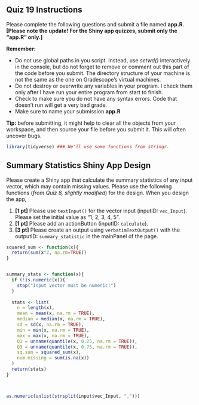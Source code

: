## Quiz 19 Instructions

Please complete the following questions and submit a file named **app.R**. **\[Please note the update! For the Shiny app quizzes, submit only the "app.R" only.\]**

**Remember:**

<!-- -   Do not rename external data files or edit them in any way. In other words, don't modify *data.csv*. Your code won't work properly on my version of that data set, if you do. -->

-   Do not use global paths in you script. Instead, use *setwd()* interactively in the console, but do not forget to remove or comment out this part of the code before you submit. The directory structure of your machine is not the same as the one on Gradescope's virtual machines.
-   Do not destroy or overwrite any variables in your program. I check them only after I have run your entire program from start to finish.
-   Check to make sure you do not have any syntax errors. Code that doesn't run will get a very bad grade.
-   Make sure to name your submission **app.R**

**Tip:** before submitting, it might help to clear all the objects from your workspace, and then source your file before you submit it. This will often uncover bugs.

```r
library(tidyverse) ### We'll use some functions from stringr.
```

## Summary Statistics Shiny App Design

Please create a Shiny app that calculate the summary statistics of any input vector, which may contain missing values. Please use the following functions (*from Quiz 8, slightly modified*) for the design. When you design the app,

1.  **\[1 pt\]** Please use `textInput()` for the vector input (inputID: `vec_Input`). Please set the initial value as "1, 2, 3, 4, 5".
2.  **\[1 pt\]** Please add an actionButton (inputID: `calculate`).
3.  **\[3 pt\]** Please create an output using `verbatimTextOutput()` with the outputID: `summary_statistic` in the mainPanel of the page.

```r
squared_sum <- function(x){
  return(sum(x^2, na.rm=TRUE))
}


summary_stats <- function(x){
  if (!is.numeric(x)){
    stop("Input vector must be numeric!")
  }
  
  stats <- list(
    n = length(x),
    mean = mean(x, na.rm = TRUE),
    median = median(x, na.rm = TRUE),
    sd = sd(x, na.rm = TRUE),
    min = min(x, na.rm = TRUE),
    max = max(x, na.rm = TRUE),
    Q1 = unname(quantile(x, 0.25, na.rm = TRUE)),
    Q3 = unname(quantile(x, 0.75, na.rm = TRUE)),
    sq.sum = squared_sum(x),
    num.missing = sum(is.na(x))
  )
  return(stats)
}



as.numeric(unlist(strsplit(input$vec_Input, ",")))
```
